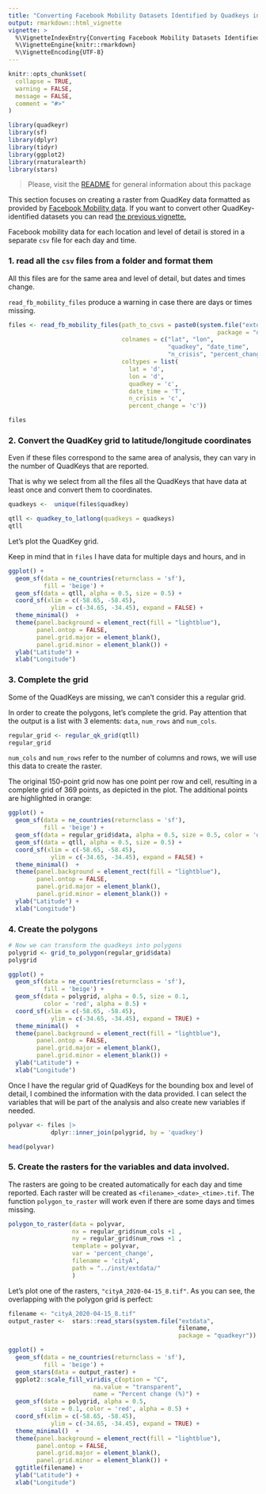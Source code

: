 ```yaml
---
title: "Converting Facebook Mobility Datasets Identified by Quadkeys into Raster Images"
output: rmarkdown::html_vignette
vignette: >
  %\VignetteIndexEntry{Converting Facebook Mobility Datasets Identified by Quadkeys into Raster Images}
  %\VignetteEngine{knitr::rmarkdown}
  %\VignetteEncoding{UTF-8}
---
```


```r
knitr::opts_chunk$set(
  collapse = TRUE,
  warning = FALSE,
  message = FALSE,
  comment = "#>"
)
```

```r
library(quadkeyr)
library(sf)
library(dplyr)
library(tidyr)
library(ggplot2)
library(rnaturalearth)
library(stars)

```

> Please, visit the [README](https://fernandez-lab-wsu.github.io/quadkeyr/) 
> for general information about this package

This section focuses on creating a raster from QuadKey data formatted as 
provided by [Facebook Mobility data](https://dataforgood.facebook.com/). 
If you want to convert other QuadKey-identified datasets you can read
[the previous vignette.]( https://fernandez-lab-wsu.github.io/quadkeyr/articles/B-from_quadkey_identified_data_to_raster.html)

Facebook mobility data for each location and level of detail is stored in
a separate `csv` file for each day and time.

### 1. read all the `csv` files from a folder and format them

All this files are for the same area and level of detail, but dates and times
change.

`read_fb_mobility_files` produce a warning in case there are days or times missing.

```r

files <- read_fb_mobility_files(path_to_csvs = paste0(system.file("extdata",
                                                           package = "quadkeyr"), "/"),
                                colnames = c("lat", "lon", 
                                             "quadkey", "date_time", 
                                             "n_crisis", "percent_change"),
                                coltypes = list(
                                  lat = 'd',
                                  lon = 'd',
                                  quadkey = 'c',
                                  date_time = 'T',
                                  n_crisis = 'c',
                                  percent_change = 'c')) 

files

```

### 2. Convert the QuadKey grid to latitude/longitude coordinates

Even if these files correspond to the same area of analysis, they can vary in 
the number of QuadKeys that are reported.

That is why we select from all the files all the QuadKeys that have data at 
least once and convert them to coordinates.

```r

quadkeys <-  unique(files$quadkey)

qtll <- quadkey_to_latlong(quadkeys = quadkeys)
qtll

```


Let's plot the QuadKey grid.

Keep in mind that in `files` I have data for multiple days and hours, and
in 

```r

ggplot() + 
  geom_sf(data = ne_countries(returnclass = 'sf'),
          fill = 'beige') +
  geom_sf(data = qtll, alpha = 0.5, size = 0.5) +
  coord_sf(xlim = c(-58.65, -58.45),
            ylim = c(-34.65, -34.45), expand = FALSE) +
  theme_minimal()  +
  theme(panel.background = element_rect(fill = "lightblue"),
        panel.ontop = FALSE,
        panel.grid.major = element_blank(), 
        panel.grid.minor = element_blank()) +
  ylab("Latitude") + 
  xlab("Longitude")
```

### 3. Complete the grid 

Some of the QuadKeys are missing, we can't consider this a regular grid. 

In order to create the polygons, let's complete the grid. Pay attention that
the output is a list with 3 elements: `data`, `num_rows` and `num_cols`.

```r
regular_grid <- regular_qk_grid(qtll)
regular_grid
```

 `num_cols` and `num_rows` refer to the number of columns and rows, we will use
 this data to create the raster.
 
The original 150-point grid now has one point per row and cell, resulting in a 
complete grid of 369 points, as depicted in the plot. The additional points are
highlighted in orange:

```r

ggplot() + 
  geom_sf(data = ne_countries(returnclass = 'sf'),
          fill = 'beige') +
  geom_sf(data = regular_grid$data, alpha = 0.5, size = 0.5, color = 'orange') +
  geom_sf(data = qtll, alpha = 0.5, size = 0.5) +
  coord_sf(xlim = c(-58.65, -58.45),
            ylim = c(-34.65, -34.45), expand = FALSE) +
  theme_minimal()  +
  theme(panel.background = element_rect(fill = "lightblue"),
        panel.ontop = FALSE,
        panel.grid.major = element_blank(), 
        panel.grid.minor = element_blank()) +
  ylab("Latitude") + 
  xlab("Longitude")
```

### 4. Create the polygons


```r
# Now we can transform the quadkeys into polygons
polygrid <- grid_to_polygon(regular_grid$data)
polygrid
```


```r
ggplot() + 
  geom_sf(data = ne_countries(returnclass = 'sf'),
          fill = 'beige') +
  geom_sf(data = polygrid, alpha = 0.5, size = 0.1, 
          color = 'red', alpha = 0.5) +
  coord_sf(xlim = c(-58.65, -58.45),
            ylim = c(-34.65, -34.45), expand = TRUE) +
  theme_minimal()  +
  theme(panel.background = element_rect(fill = "lightblue"),
        panel.ontop = FALSE,
        panel.grid.major = element_blank(), 
        panel.grid.minor = element_blank()) +
  ylab("Latitude") + 
  xlab("Longitude")
```

Once I have the regular grid of QuadKeys for the bounding box and level of detail,
I combined the information with the data provided. I can select the variables
that will be part of the analysis and also create new variables if needed.

```r
polyvar <- files |>
            dplyr::inner_join(polygrid, by = 'quadkey') 

head(polyvar)
```


### 5. Create the rasters for the variables and data involved.

The rasters are going to be created automatically for each day and time reported.
Each raster will be created as `<filename>_<date>_<time>.tif`.
The function `polygon_to_raster` will work even if there are some days and times
missing.

```r

polygon_to_raster(data = polyvar,
                  nx = regular_grid$num_cols +1 ,
                  ny = regular_grid$num_rows +1 ,
                  template = polyvar,
                  var = 'percent_change',
                  filename = 'cityA',
                  path = "../inst/extdata/"
                  )

```


Let's plot one of the rasters, `"cityA_2020-04-15_8.tif"`.
As you can see, the overlapping with the polygon grid is perfect:

```r

filename <- "cityA_2020-04-15_8.tif"
output_raster <-  stars::read_stars(system.file("extdata",
                                                filename, 
                                                package = "quadkeyr"))

ggplot() + 
  geom_sf(data = ne_countries(returnclass = 'sf'),
          fill = 'beige') +
  geom_stars(data = output_raster) +
  ggplot2::scale_fill_viridis_c(option = "C",
                        na.value = "transparent",
                        name = "Percent change (%)") +
  geom_sf(data = polygrid, alpha = 0.5, 
          size = 0.1, color = 'red', alpha = 0.5) +
  coord_sf(xlim = c(-58.65, -58.45),
            ylim = c(-34.65, -34.45), expand = TRUE) +
  theme_minimal()  +
  theme(panel.background = element_rect(fill = "lightblue"),
        panel.ontop = FALSE,
        panel.grid.major = element_blank(), 
        panel.grid.minor = element_blank()) +
  ggtitle(filename) +
  ylab("Latitude") + 
  xlab("Longitude")

```


